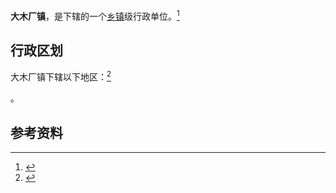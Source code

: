 {{中国乡级行政区|42/03/25/104/000}}

'''大木厂镇'''，是{{PRC admin/fullname|42/03/25/104/000|3}}下辖的一个[[乡镇|乡镇]]级行政单位。<ref>{{PRC admin/ref sgc|{{PRC admin/parent|42/03/25/104/000}}}}</ref>

== 行政区划 ==

大木厂镇下辖以下地区：<ref>{{PRC admin/ref sgc|42/03/25/104/000}}</ref>

{{PRC admin/children|42/03/25/104/000}}。

== 参考资料 ==

{{reflist}}

{{行政区划小作品}}
{{PRC admin/navcat|42/03/25/104/000}}